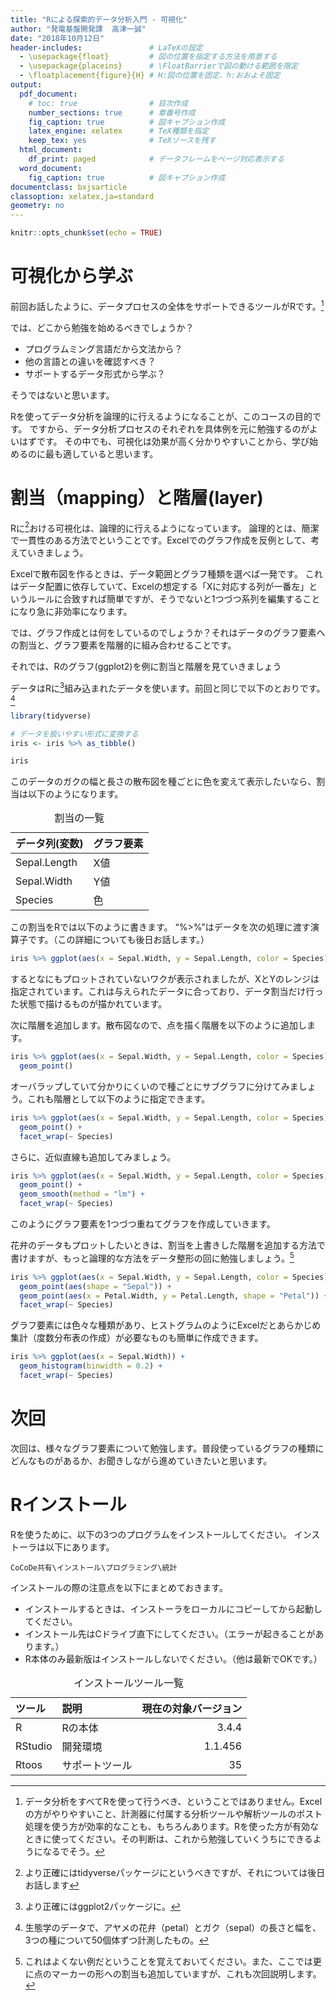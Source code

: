 ```yaml
---
title: "Rによる探索的データ分析入門 - 可視化"
author: "発電基盤開発課  高津一誠"
date: "2018年10月12日"
header-includes:               # LaTeXの設定
  - \usepackage{float}         # 図の位置を指定する方法を用意する
  - \usepackage{placeins}      # \FloatBarrierで図の動ける範囲を限定
  - \floatplacement{figure}{H} # H:図の位置を固定、h:おおよそ固定
output:
  pdf_document:
    # toc: true                # 目次作成
    number_sections: true      # 章番号作成
    fig_caption: true          # 図キャプション作成
    latex_engine: xelatex      # TeX種類を指定
    keep_tex: yes              # TeXソースを残す
  html_document:
    df_print: paged            # データフレームをページ対応表示する
  word_document:
    fig_caption: true          # 図キャプション作成
documentclass: bxjsarticle
classoption: xelatex,ja=standard
geometry: no
---
```


```r
knitr::opts_chunk$set(echo = TRUE)
```

# 可視化から学ぶ

前回お話したように、データプロセスの全体をサポートできるツールがRです。[^1]

[^1]:データ分析をすべてRを使って行うべき、ということではありません。Excelの方がやりやすいこと、計測器に付属する分析ツールや解析ツールのポスト処理を使う方が効率的なことも、もちろんあります。Rを使った方が有効なときに使ってください。その判断は、これから勉強していくうちにできるようになるでそう。

では、どこから勉強を始めるべきでしょうか？

- プログラムミング言語だから文法から？
- 他の言語との違いを確認すべき？
- サポートするデータ形式から学ぶ？

そうではないと思います。  

Rを使ってデータ分析を論理的に行えるようになることが、このコースの目的です。
ですから、データ分析プロセスのそれぞれを具体例を元に勉強するのがよいはずです。
その中でも、可視化は効果が高く分かりやすいことから、学び始めるのに最も適していると思います。

# 割当（mapping）と階層(layer)

Rに[^2]おける可視化は、論理的に行えるようになっています。
論理的とは、簡潔で一貫性のある方法でということです。Excelでのグラフ作成を反例として、考えていきましょう。  

[^2]:より正確にはtidyverseパッケージにというべきですが、それについては後日お話します

Excelで散布図を作るときは、データ範囲とグラフ種類を選べば一発です。
これはデータ配置に依存していて、Excelの想定する「Xに対応する列が一番左」というルールに合致すれば簡単ですが、そうでないと1つづつ系列を編集することになり急に非効率になります。  

では、グラフ作成とは何をしているのでしょうか？それはデータのグラフ要素への割当と、グラフ要素を階層的に組み合わせることです。  

それでは、Rのグラフ(ggplot2)を例に割当と階層を見ていきましょう

データはRに[^3]組み込まれたデータを使います。前回と同じで以下のとおりです。[^4]

[^3]:より正確にはggplot2パッケージに。
[^4]:生態学のデータで、アヤメの花弁（petal）とガク（sepal）の長さと幅を、3つの種について50個体ずつ計測したもの。

```r
library(tidyverse)

# データを扱いやすい形式に変換する
iris <- iris %>% as_tibble()
```
```r
iris
```


このデータのガクの幅と長さの散布図を種ごとに色を変えて表示したいなら、割当は以下のようになります。

:割当の一覧

|データ列(変数) |グラフ要素 |
|:--------------|:----------|
|Sepal.Length   |X値        |
|Sepal.Width    |Y値        |
|Species        |色         |

この割当をRでは以下のように書きます。 "%>%"はデータを次の処理に渡す演算子です。（この詳細についても後日お話します。）

```r
iris %>% ggplot(aes(x = Sepal.Width, y = Sepal.Length, color = Species))
```

するとなにもプロットされていないワクが表示されましたが、XとYのレンジは指定されています。これは与えられたデータに合っており、データ割当だけ行った状態で描けるものが描かれています。  
  
次に階層を追加します。散布図なので、点を描く階層を以下のように追加します。

```r
iris %>% ggplot(aes(x = Sepal.Width, y = Sepal.Length, color = Species)) +
  geom_point()
```

オーバラップしていて分かりにくいので種ごとにサブグラフに分けてみましょう。これも階層として以下のように指定できます。

```r
iris %>% ggplot(aes(x = Sepal.Width, y = Sepal.Length, color = Species)) +
  geom_point() + 
  facet_wrap(~ Species)
```

さらに、近似直線も追加してみましょう。

```r
iris %>% ggplot(aes(x = Sepal.Width, y = Sepal.Length, color = Species)) +
  geom_point() +
  geom_smooth(method = "lm") + 
  facet_wrap(~ Species)
```

このようにグラフ要素を1つづつ重ねてグラフを作成していきます。  

花弁のデータもプロットしたいときは、割当を上書きした階層を追加する方法で書けますが、もっと論理的な方法をデータ整形の回に勉強しましょう。[^5]

[^5]:これはよくない例だということを覚えておいてください。また、ここでは更に点のマーカーの形への割当も追加していますが、これも次回説明します。

```r
iris %>% ggplot(aes(x = Sepal.Width, y = Sepal.Length, color = Species)) +
  geom_point(aes(shape = "Sepal")) + 
  geom_point(aes(x = Petal.Width, y = Petal.Length, shape = "Petal")) +
  facet_wrap(~ Species)
```

グラフ要素には色々な種類があり、ヒストグラムのようにExcelだとあらかじめ集計（度数分布表の作成）が必要なものも簡単に作成できます。

```r
iris %>% ggplot(aes(x = Sepal.Width)) +
  geom_histogram(binwidth = 0.2) +
  facet_wrap(~ Species)
```

# 次回


次回は、様々なグラフ要素について勉強します。普段使っているグラフの種類にどんなものがあるか、お聞きしながら進めていきたいと思います。

# Rインストール

Rを使うために、以下の3つのプログラムをインストールしてください。
インストーラは以下にあります。  

```
CoCoDe共有\インストール\プログラミング\統計
```

インストールの際の注意点を以下にまとめておきます。

- インストールするときは、インストーラをローカルにコピーしてから起動してください。
- インストール先はCドライブ直下にしてください。（エラーが起きることがあります。）
- R本体のみ最新版はインストールしないでください。（他は最新でOKです。）

: インストールツール一覧

|ツール |説明          |現在の対象バージョン|
|:------|:-------------|-------------------:|
|R      |Rの本体       |3.4.4               |
|RStudio|開発環境      |1.1.456             |
|Rtoos  |サポートツール|35                  |


